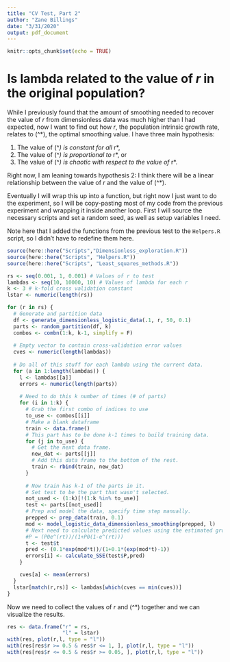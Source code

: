 ```yaml
---
title: "CV Test, Part 2"
author: "Zane Billings"
date: "3/31/2020"
output: pdf_document
---
```


```r
knitr::opts_chunk$set(echo = TRUE)
```

# Is lambda related to the value of *r* in the original population?

While I previously found that the amount of smoothing needed to recover the value of *r* from dimensionless data was much higher than I had expected, now I want to find out how *r*, the population intrinsic growth rate, relates to \(\lambda^*\), the optimal smoothing value. I have three main hypothesis:

1. The value of \(\lambda^*\) is constant for all *r*,
2. The value of \(\lambda^*\) is proportional to *r*, or
3. The value of \(\lambda^*\) is chaotic with respect to the value of *r*.

Right now, I am leaning towards hypothesis 2: I think there will be a linear relationship between the value of *r* and the value of \(\lambda^*\).

Eventually I will wrap this up into a function, but right now I just want to do the experiment, so I will be copy-pasting most of my code from the previous experiment and wrapping it inside another loop. First I will source the necessary scripts and set a random seed, as well as setup variables I need.

Note here that I added the functions from the previous test to the `Helpers.R` script, so I didn't have to redefine them here.

```r
source(here::here("Scripts","Dimensionless_exploration.R"))
source(here::here("Scripts", "Helpers.R"))
source(here::here("Scripts", "Least_squares_methods.R"))

rs <- seq(0.001, 1, 0.001) # Values of r to test
lambdas <- seq(10, 10000, 10) # Values of lambda for each r
k <- 3 # k-fold cross validation constant
lstar <- numeric(length(rs))
```

```r
for (r in rs) {
  # Generate and partition data
  df <- generate_dimensionless_logistic_data(.1, r, 50, 0.1)
  parts <- random_partition(df, k)
  combos <- combn(1:k, k-1, simplify = F)
  
  # Empty vector to contain cross-validation error values
  cves <- numeric(length(lambdas))
  
  # Do all of this stuff for each lambda using the current data.
  for (a in 1:length(lambdas)) {
    l <- lambdas[[a]]
    errors <- numeric(length(parts))
    
    # Need to do this k number of times (# of parts)
    for (i in 1:k) {
      # Grab the first combo of indices to use
      to_use <- combos[[i]]
      # Make a blank dataframe
      train <- data.frame()
      # This part has to be done k-1 times to build training data.
      for (j in to_use) {
        # Get the next data frame.
        new_dat <- parts[[j]]
        # Add this data frame to the bottom of the rest.
        train <- rbind(train, new_dat)
      }
      
      # Now train has k-1 of the parts in it.
      # Set test to be the part that wasn't selected.
      not_used <- (1:k)[!(1:k %in% to_use)]
      test <- parts[[not_used]]
      # Prep and model the data, specify time step manually.
      prepped <- prep_data(train, 0.1)
      mod <- model_logistic_data_dimensionless_smoothing(prepped, l)
      # Next need to calculate predicted values using the estimated growth rate from the model.
      #P = (P0e^(rt))/(1+P0(1-e^(rt)))
      t <- test$t
      pred <- (0.1*exp(mod*t))/(1+0.1*(exp(mod*t)-1))
      errors[i] <- calculate_SSE(test$P,pred)
    }

    cves[a] <- mean(errors)
  }
  lstar[match(r,rs)] <- lambdas[which(cves == min(cves))]
}
```

Now we need to collect the values of *r* and \(\lambda^*\) together and we can visualize the results.

```r
res <- data.frame("r" = rs,
                  "l" = lstar)
with(res, plot(r,l, type = "l"))
with(res[res$r >= 0.5 & res$r <= 1, ], plot(r,l, type = "l"))
with(res[res$r <= 0.5 & res$r >= 0.05, ], plot(r,l, type = "l"))
```
